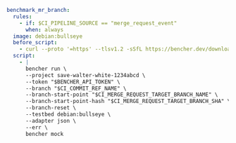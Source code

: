 ```yaml
benchmark_mr_branch:
  rules:
    - if: $CI_PIPELINE_SOURCE == "merge_request_event"
      when: always
  image: debian:bullseye
  before_script:
    - curl --proto '=https' --tlsv1.2 -sSfL https://bencher.dev/download/install-cli.sh | sh
  script:
    - |
      bencher run \
      --project save-walter-white-1234abcd \
      --token "$BENCHER_API_TOKEN" \
      --branch "$CI_COMMIT_REF_NAME" \
      --branch-start-point "$CI_MERGE_REQUEST_TARGET_BRANCH_NAME" \
      --branch-start-point-hash "$CI_MERGE_REQUEST_TARGET_BRANCH_SHA" \
      --branch-reset \
      --testbed debian:bullseye \
      --adapter json \
      --err \
      bencher mock
```
